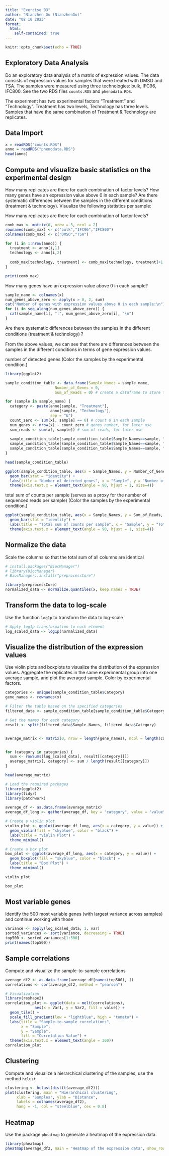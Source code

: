 ```yaml
---
title: "Exercise 03"
author: "Nianzhen Gu (NianzhenGu)"
date: "08 10 2023"
format:
  html:
    self-contained: true
---
```


```r
knitr::opts_chunk$set(echo = TRUE)
```

## Exploratory Data Analysis

Do an exploratory data analysis of a matrix of expression values. The data consists of expression values for samples that were treated with DMSO and TSA. The samples were measured using three technologies: bulk, IFC96, IFC800. See the two RDS files `counts.RDS` and `phenodata.RDS`.

The experiment has two experimental factors "Treatment" and "Technology". Treatment has two levels, Technology has three levels. Samples that have the same combination of Treatment & Technology are replicates.

## Data Import

```r
x = readRDS("counts.RDS")
anno = readRDS("phenodata.RDS")
head(anno)

```

## Compute and visualize basic statistics on the experimental design

How many replicates are there for each combination of factor levels? How many genes have an expression value above 0 in each sample? Are there systematic differences between the samples in the different conditions (treatment & technology). Visualize the following statistics per sample:

How many replicates are there for each combination of factor levels?
```r
comb_max <- matrix(0, nrow = 3, ncol = 2)
rownames(comb_max) <- c("bulk","IFC96","IFC800")
colnames(comb_max) <- c("DMSO","TSA")

for (i in 1:nrow(anno)) {
  treatment <- anno[i,1]
  technology <- anno[i,2]
  
  comb_max[technology, treatment] <- comb_max[technology, treatment]+1
}

print(comb_max)
```

How many genes have an expression value above 0 in each sample?
```r
sample_name <- colnames(x)
num_genes_above_zero <- apply(x > 0, 2, sum)
cat("Number of genes with expression values above 0 in each sample:\n")
for (i in seq_along(num_genes_above_zero)) {
  cat(sample_name[i], ":", num_genes_above_zero[i], "\n")
}
```


Are there systematic differences between the samples in the different conditions (treatment & technology)？

From the above values, we can see that there are differences between the samples in the different conditions in terms of gene expression values. 

number of detected genes (Color the samples by the experimental condition.)
```r
library(ggplot2)

sample_condition_table <- data.frame(Sample_Names = sample_name,
                      Number_of_Genes = 0,
                      Sum_of_Reads = 0) # create a dataframe to store the number of zeros in each sample

for (sample in sample_name) {
  category <- paste(anno[sample, "Treatment"],
                    anno[sample, "Technology"],
                    sep = "&")
  count_zero <- sum(x[, sample] == 0) # count 0 in each sample
  num_genes <- nrow(x) - count_zero # genes number, for later use
  sum_reads <- sum(x[, sample]) # sum of reads, for later use
  
  sample_condition_table[sample_condition_table$Sample_Names==sample, "Number_of_Genes"] <- num_genes
  sample_condition_table[sample_condition_table$Sample_Names==sample, "Sum_of_Reads"] <- sum_reads
  sample_condition_table[sample_condition_table$Sample_Names==sample, "Category"] <- category
}

head(sample_condition_table)

ggplot(sample_condition_table, aes(x = Sample_Names, y = Number_of_Genes, fill = Category)) +
  geom_bar(stat = "identity") +
  labs(title = "Number of detected genes", x = "Sample", y = "Number of genes") +
  theme(axis.text.x = element_text(angle = 90, hjust = 1, size=4))

```

total sum of counts per sample (serves as a proxy for the number of sequenced reads per sample) (Color the samples by the experimental condition.)
```r
ggplot(sample_condition_table, aes(x = Sample_Names, y = Sum_of_Reads, fill = Category)) +
  geom_bar(stat = "identity") +
  labs(title = "Total sum of counts per sample", x = "Sample", y = "Total sum of counts") +
  theme(axis.text.x = element_text(angle = 90, hjust = 1, size=4))

```


## Normalize the data

Scale the columns so that the total sum of all columns are identical

```r
# install.packages("BiocManager")
# library(BiocManager)
# BiocManager::install("preprocessCore")

library(preprocessCore)
normalized_data <- normalize.quantiles(x, keep.names = TRUE)
```

## Transform the data to log-scale

Use the function `log1p` to transform the data to log-scale

```r
# Apply log1p transformation to each element
log_scaled_data <- log1p(normalized_data)

```

## Visualize the distribution of the expression values

Use violin plots and boxplots to visualize the distribution of the expression values. 
Aggregate the replicates in the same experimental group into one average sample, and plot the averaged sample. Color by experimental factors.

```r
categories <- unique(sample_condition_table$Category)
gene_names <- rownames(x)

# Filter the table based on the specified categories
filtered_data <- sample_condition_table[sample_condition_table$Category %in% categories, ]

# Get the names for each category
result <- split(filtered_data$Sample_Names, filtered_data$Category)


average_matrix <- matrix(0, nrow = length(gene_names), ncol = length(categories), dimnames = list(gene_names, categories))


for (category in categories) {
  sum <- rowSums(log_scaled_data[, result[[category]]])
  average_matrix[, category] <- sum / length(result[[category]])
}

head(average_matrix)

# Load the required packages
library(ggplot2)
library(tidyr)
library(patchwork)

average_df <- as.data.frame(average_matrix)
average_df_long <- gather(average_df, key = "category", value = "value")

# Create a violin plot
violin_plot <- ggplot(average_df_long, aes(x = category, y = value)) +
  geom_violin(fill = "skyblue", color = "black") + 
  labs(title = "Violin Plot") +
  theme_minimal()

# Create a box plot
box_plot <- ggplot(average_df_long, aes(x = category, y = value)) +
  geom_boxplot(fill = "skyblue", color = "black") +
  labs(title = "Box Plot") +
  theme_minimal()

violin_plot

box_plot

```

## Most variable genes

Identify the 500 most variable genes (with largest variance across samples) and continue working with those
```r
variance <- apply(log_scaled_data, 1, var)
sorted_variances <- sort(variance, decreasing = TRUE)
top500 <- sorted_variances[1:500]
print(names(top500))
```

## Sample correlations

Compute and visualize the sample-to-sample correlations

```r
average_df2 <- as.data.frame(average_df[names(top500), ])
correlations <- cor(average_df2, method = "pearson")

# Visualization
library(reshape2)
correlation_plot <- ggplot(data = melt(correlations),
             aes(x = Var1, y = Var2, fill = value)) +
  geom_tile() +
  scale_fill_gradient(low = "lightblue", high = "tomato") +
  labs(title = "Sample-to-sample correlations",
       x = "Sample",
       y = "Sample",
       fill = "Correlation Value") +
  theme(axis.text.x = element_text(angle = 300))
correlation_plot
```

## Clustering

Compute and visualize a hierarchical clustering of the samples, use the method `hclust`
```r
clustering <- hclust(dist(t(average_df2)))
plot(clustering, main = "Hierarchical clustering",
     xlab = "Samples", ylab = "Distance",
     labels = colnames(average_df2),
     hang = -1, col = "steelblue", cex = 0.8)
```

## Heatmap

Use the package `pheatmap` to generate a heatmap of the expression data.

```r
library(pheatmap)
pheatmap(average_df2, main = "Heatmap of the expression data", show_rownames = FALSE)

```

